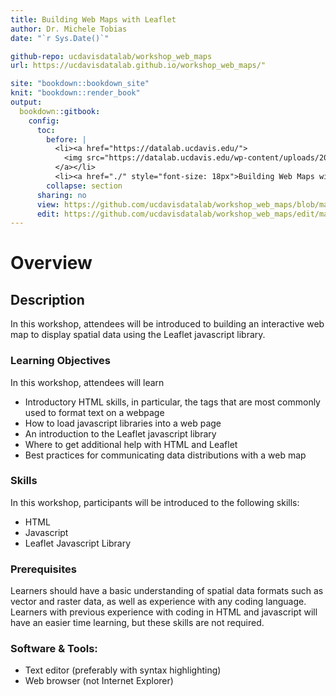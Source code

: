 ```yaml
---
title: Building Web Maps with Leaflet
author: Dr. Michele Tobias
date: "`r Sys.Date()`"

github-repo: ucdavisdatalab/workshop_web_maps
url: https://ucdavisdatalab.github.io/workshop_web_maps/"

site: "bookdown::bookdown_site"
knit: "bookdown::render_book"
output:
  bookdown::gitbook:
    config:
      toc:
        before: |
          <li><a href="https://datalab.ucdavis.edu/">
            <img src="https://datalab.ucdavis.edu/wp-content/uploads/2019/07/datalab-logo-full-color-rgb-1.png" style="height: 100%; width: 100%; object-fit: contain" />
          </a></li>
          <li><a href="./" style="font-size: 18px">Building Web Maps with Leaflet</a></li>
        collapse: section
      sharing: no
      view: https://github.com/ucdavisdatalab/workshop_web_maps/blob/master/%s
      edit: https://github.com/ucdavisdatalab/workshop_web_maps/edit/master/%s
---
```


# Overview {-}

## Description
In this workshop, attendees will be introduced to building an interactive web map to display spatial data using the Leaflet javascript library.

### Learning Objectives
In this workshop, attendees will learn

* Introductory HTML skills, in particular, the tags that are most commonly used to format text on a webpage
* How to load javascript libraries into a web page
* An introduction to the Leaflet javascript library
* Where to get additional help with HTML and Leaflet
* Best practices for communicating data distributions with a web map

### Skills
In this workshop, participants will be introduced to the following skills:

* HTML
* Javascript
* Leaflet Javascript Library

### Prerequisites
Learners should have a basic understanding of spatial data formats such as vector and raster data, as well as experience with any coding language.  Learners with previous experience with coding in HTML and javascript will have an easier time learning, but these skills are not required.

### Software & Tools:

* Text editor (preferably with syntax highlighting)
* Web browser (not Internet Explorer)
